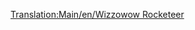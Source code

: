 [[Translation:Main/en/Wizzowow Rocketeer]]{{en/-}}{{Template:Поезда/Ru
|Image=[[File:en/Wizzowowrocketeer.png]]
|Name=Wizzowow Rocketeer
|Cost=£ 82031 (4101550 р.)
|Speed=482 км/ч (300 миль/ч)
|Weight=120 т
|Power=10000 л.с. (7457 кВт)
|Annual=£ 3515 (175750 р.)
|Designed=2022
|Lifespan=20
|Capacity=нет
|Description=Единственный маглев в игрушечном климате. 
|Real-life=Вымышленный
}}